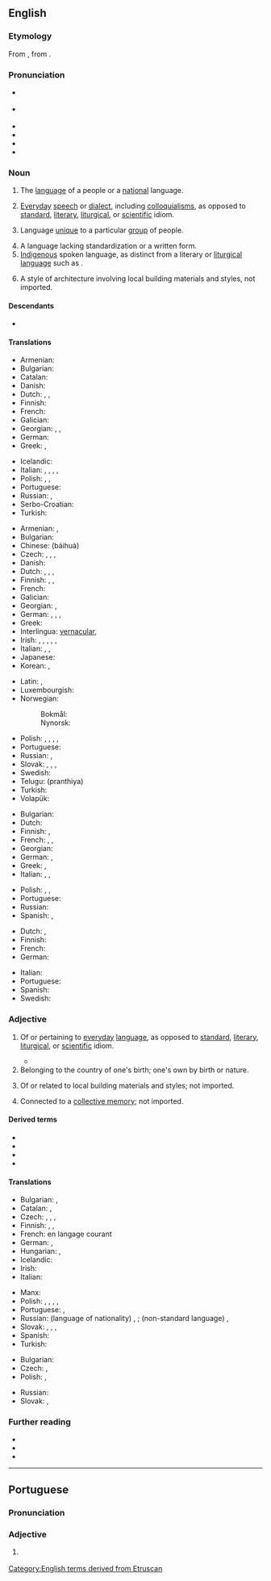 ==English==
{{was wotd|2010|March|1}}
{{wikipedia}}

===Etymology===
From {{uder|en|la|vernāculus||domestic, indigenous, of or pertaining to home-born slaves}}, from {{m|la|verna||a native, a home-born slave (one born in his master's house)}}.

===Pronunciation===
* {{a|UK}} {{IPA|en|/vəˈnækjələ/|/vəˈnækjʊlə/}}
* {{a|US}} {{IPA|en|/vɚˈnækjəlɚ/}}
* {{audio|en|en-us-vernacular.ogg|Audio (US)}}
* {{audio|en|en-au-vernacular.ogg|Audio (AU)}}
* {{rhymes|en|ækjʊlə(ɹ)|s=4}}
* {{hyphenation|en|ver|nac|u|lar}}

===Noun===
{{en-noun}}

# The [[language]] of a people or a [[national]] language.
#: {{syn|en|vulgate}}
#: {{cot|en|lingua franca|link language|vehicular language}}
#: {{ux|en|A '''vernacular''' of the United States is English.}}
# [[everyday|Everyday]] [[speech]] or [[dialect]], including [[colloquialism]]s, as opposed to [[standard]], [[literary]], [[liturgical]], or [[scientific]] idiom.
#: {{ux|en|Street '''vernacular''' can be quite different from what is heard elsewhere.}}
# Language [[unique]] to a particular [[group]] of people.
#: {{syn|en|jargon|argot|dialect|slang}}
#: {{ux|en|For those of a certain age, hiphop '''vernacular''' might just as well be a foreign language.}}
# A language lacking standardization or a written form.
# [[indigenous|Indigenous]] spoken language, as distinct from a literary or [[liturgical language]] such as {{w|Ecclesiastical Latin}}.
#: {{ux|en|Vatican II allowed the celebration of the mass in the '''vernacular'''.}}
# {{lb|en|architecture}} A style of architecture involving local building materials and styles, not imported.

====Descendants====
* {{desc|ga|béarlagair|bor=1|der=1}}

====Translations====
{{trans-top|national language}}
* Armenian: {{t|hy|[[մայրենի]] [[լեզու]]}}
* Bulgarian: {{t|bg|народен език|m}}
* Catalan: {{t+|ca|vernacle|m}}
* Danish: {{t|da|national sprog|n}}
* Dutch: {{t+|nl|landstaal|f}}, {{t+|nl|volkstaal|f}}, {{t|nl|ambtstaal|f}}
* Finnish: {{t|fi|kansalliskieli}}
* French: {{t+|fr|langue nationale}}
* Galician: {{t|gl|vernáculo|m}}
* Georgian: {{t|ka|დედა-ენა}}, {{t|ka|ადგილობრივი დიალექტი}}, {{t|ka|კილო}}
* German: {{t+|de|Nationalsprache|f}}
* Greek: {{t+|el|δημώδης|f}}, {{qualifier|colloquial}} {{t+|el|ντοπιολαλιά|f}}
{{trans-mid}}
* Icelandic: {{t|is|þjóðtunga|f}}
* Italian: {{t+|it|vernacolo|m}}, {{t+|it|idioma|m}}, {{t+|it|parlata|f}}, {{t|it|[[lingua]] [[nazionale]]|f}}, {{t+|it|dialetto|m}}
* Polish: {{t+|pl|język wernakularny|m}}, {{t|pl|język rodzimy|m}}, {{t+|pl|język narodowy|m}}
* Portuguese: {{t+|pt|vernáculo|m}}
* Russian: {{t|ru|наро́дный язы́к|m}}, {{t|ru|ме́стный диале́кт|m}}
* Serbo-Croatian: {{t|sh|narodni jezik}}
* Turkish: {{t|tr|ulusal dil}}
{{trans-bottom}}

{{trans-top|everyday speech}}
* Armenian: {{t|hy|[[ժողովրդական]] [[լեզու]]}}, {{t|hy|[[խոսակցական]] [[լեզու]]}}
* Bulgarian: {{t|bg|народен език|m}}
* Chinese: {{t+|zh|白话}} (báihuà)
* Czech: {{t|cs|vernakulární jazyk|m}}, {{t|cs|nespisovný jazyk|m}}, {{t|cs|hovorový jazyk|m}}, {{t|cs|lidová řeč|f}}
* Danish: {{t|da|daglig tale|c}}
* Dutch: {{t+|nl|volkstaal|f}}, {{t+|nl|omgangstaal|f}}, {{t+|nl|volksmond|m}}, {{t+|nl|spreektaal|f}}
* Finnish: {{t+|fi|arkikieli}}, {{t+|fi|kansankieli}}, {{t+|fi|puhekieli}}
* French: {{t+|fr|vernaculaire|m}}
* Galician: {{t|gl|vernáculo|m}}
* Georgian: {{t|ka|დიალექტი}}, {{t|ka|ადგილობრივი ენა}}
* German: {{t+|de|Umgangssprache|f}}, {{t|de|Vernakularsprache|f}}, {{t|de|Vernakulärsprache|f}}, {{t+|de|Volksmund|m}}
* Greek: {{t+|el|δημώδης|f}}
* Interlingua: [[#Interlingua|vernacular]], {{t|ia|lingua vulgar}}
* Irish: {{t|ga|teanga na coitiantachta|f}}, {{t|ga|teanga na háite|f}}, {{t|ga|teanga logánta|f}}, {{t|ga|teanga an phobail|f}}, {{t|ga|teanga choiteann|f}}, {{t|ga|teanga dhúchais|f}}
* Italian: {{t+|it|vernacolare|m}}, {{t+|it|parlata|f}}, {{t+|it|linguaggio|m}}
* Japanese: {{t+|ja|方言|tr=hōgen}}
* Korean: {{t+|ko|방언(方言)}}, {{t+|ko|사투리}}
{{trans-mid}}
* Latin: {{t-check|la|vernaculus}}, {{t-check|la|vernacularis}}
* Luxembourgish: {{t|lb|Ëmgangssprooch|f}}
* Norwegian:
*: Bokmål: {{t+|nb|dagligtale|m}}
*: Nynorsk: {{t|nn|daglegtale|m}}
* Polish: {{t+|pl|język wernakularny|m}}, {{t|pl|język nieliteracki|m}}, {{t|pl|język potoczny|m}}, {{t|pl|mowa ludowa|f}}, {{t|pl|język obiegowy|m}}
* Portuguese: {{t+|pt|vernáculo|m}}
* Russian: {{t+|ru|просторе́чие|n}}, {{t|ru|наро́дная речь|f}}
* Slovak: {{t|sk|vernakulárny jazyk|m}}, {{t|sk|nespisovný jazyk|m}}, {{t|sk|hovorový jazyk|m}}, {{t|sk|ľudová reč|f}}
* Swedish: {{t+|sv|vardagsspråk}}
* Telugu: (pranthiya)
* Turkish: {{t+|tr|konuşma dili}}
* Volapük: {{t|vo|komunapük}}
{{trans-bottom}}

{{trans-top|language unique to a particular group of people}}
* Bulgarian: {{t|bg|професиона́лен жарго́н|m}}
* Dutch: {{t+|nl|dialect}}
* Finnish: {{t+|fi|slangi}}, {{t+|fi|murre}}
* French: {{t+|fr|dialecte|m}}, {{t+|fr|idiome|m}}, {{t+|fr|patois|m}}
* Georgian: {{t+|ka|ჟარგონი}}
* German: {{t+|de|Dialekt|m}}, {{t+|de|Idiom|n}}
* Greek: {{t+|el|διάλεκτος|f}}, {{t+|el|ιδίωμα|n}}
* Italian: {{t+|it|dialetto|m}}, {{t+|it|idioma}}, {{t+|it|parlata|f}}
{{trans-mid}}
* Polish: {{t+|pl|dialekt|m}}, {{t+|pl|narzecze|n}}, {{t+|pl|gwara|f}}
* Portuguese: {{t+|pt|fala|f}}
* Russian: {{t|ru|профессиона́льный жарго́н|n}}
* Spanish: {{t+|es|idioma|m}}, {{t+|es|dialecto|m}}
{{trans-bottom}}

{{trans-top|spoken language as opposed to literary or liturgical}}
* Dutch: {{t+|nl|volkstaal|f}}, {{t+|nl|stamtaal|f}}
* Finnish: {{t+|fi|kansankieli}}
* French: {{t+|fr|langue vulgaire|f}}
* German: {{t+|de|Volkssprache|f}}
{{trans-mid}}
* Italian: {{t+|it|vernacolo|m}}
* Portuguese: {{t+|pt|vernáculo|m}}
* Spanish: {{t|es|lengua vernácula}}
* Swedish: {{t|sv|folkspråk|n}}
{{trans-bottom}}

===Adjective===
{{en-adj}}

# Of or pertaining to [[everyday]] [[language]], as opposed to [[standard]], [[literary]], [[liturgical]], or [[scientific]] idiom.
#: {{syn|en|common|everyday|indigenous|ordinary|vulgar|colloquial}}
#* {{quote-book|en|title=The Book of Sharks|author={{w|Richard Ellis (biologist)|Richard Ellis}}|year=1983|publisher=Knopf|ISBN=0679722106|passage=There are blacktips, silvertips, bronze whalers, black whalers, spinner sharks, and bignose sharks. These of course are '''vernacular''' names, but this is one case where the scientific nomenclature does not clarify the species, since it is now being revised.|page=111}}
# Belonging to the country of one's birth; one's own by birth or nature.
#: {{syn|en|native|indigenous}}
#: {{ux|en|a '''vernacular''' disease}}
# {{lb|en|architecture}} Of or related to local building materials and styles; not imported.
#: {{syn|en|folk}}
# {{lb|en|art}} Connected to a [[collective memory]]; not imported.

====Derived terms====
* {{l|en|neo-vernacular}}
* {{l|en|unvernacular}}
* {{l|en|vernacularism}}
* {{l|en|vernacularist}}

====Translations====
{{trans-top|pertaining to everyday language}}
* Bulgarian: {{t+|bg|народен}}, {{t|bg|диалектен}}
* Catalan: {{t+|ca|vernacle}}, {{t|ca|vernacular}}
* Czech: {{t|cs|vernakulární}}, {{t+|cs|lidový}}, {{t|cs|nespisovný}}, {{t+|cs|hovorový}}
* Finnish: {{t+|fi|arkikielinen}}, {{t|fi|kansankielinen}}, {{t+|fi|puhekielinen}}
* French: en langage courant
* German: {{t+|de|umgangssprachlich}}, {{t+|de|Umgang|alt=Umgangs-}} {{qualifier|noun prefix}}
* Hungarian: {{t+|hu|köznyelvi}}, {{t+|hu|hétköznapi}}
* Icelandic: {{t|is|þjóðtungu-}}
* Irish: {{t|ga|dúchasach}}
* Italian: {{t+|it|vernacolare}}
{{trans-mid}}
* Manx: {{t|gv|dooghyssagh}}
* Polish: {{t+|pl|wernakularny}}, {{t+|pl|ludowy}}, {{t|pl|nieliteracki}}, {{t+|pl|potoczny}}, {{t+|pl|obiegowy}}
* Portuguese: {{t+|pt|vernáculo}}, {{t|pt|vernacular}}
* Russian: (language of nationality) {{t+|ru|наро́дный}}, {{t+|ru|ме́стный}}; (non-standard language) {{t+|ru|просторе́чный|n}}, {{t+|ru|разгово́рный|n}}
* Slovak: {{t|sk|vernakulárny}}, {{t+|sk|ľudový}}, {{t|sk|nespisovný}}, {{t|sk|hovorový}}
* Spanish: {{t+|es|vernáculo}}
* Turkish: {{t|tr|vernaküler}}
{{trans-bottom}}

{{trans-top-also|of or related to local building materials and styles; not imported|folk}}
* Bulgarian: {{t+|bg|местен}}
* Czech: {{t|cs|vernakulární}}, {{t+|cs|lidový}}
* Polish: {{t+|pl|wernakularny}}, {{t+|pl|ludowy}}
{{trans-mid}}
* Russian: {{t+|ru|наро́дный}}
* Slovak: {{t|sk|vernakulárny}}, {{t+|sk|ľudový}}
{{trans-bottom}}

===Further reading===
* {{R:Webster 1913}}
* {{R:Century 1911}}
* {{R:OneLook}}

[[Category:English terms derived from Etruscan]]

----

==Portuguese==

===Pronunciation===
{{pt-IPA|vernacularh}}

===Adjective===
{{pt-adj}}

# {{l|en|vernacular}} {{gloss|pertaining to everyday language}}
#: {{syn|pt|[[vernáculo]]}}